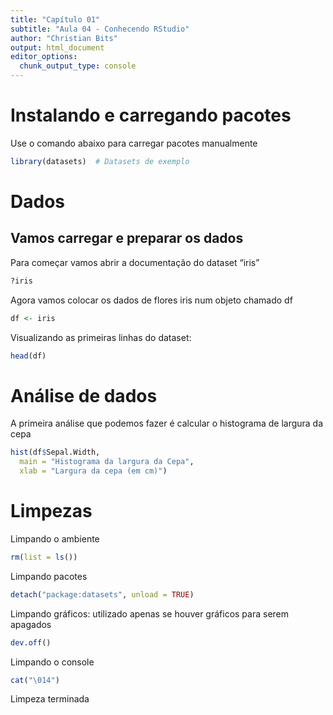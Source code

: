 ```yaml
---
title: "Capítulo 01"
subtitle: "Aula 04 - Conhecendo RStudio"
author: "Christian Bits"
output: html_document
editor_options: 
  chunk_output_type: console
---
```


# Instalando e carregando pacotes

Use o comando abaixo para carregar pacotes manualmente
```R
library(datasets)  # Datasets de exemplo
```

# Dados

## Vamos carregar e preparar os dados

Para começar vamos abrir a documentação do dataset "iris"
```R
?iris
```

Agora vamos colocar os dados de flores iris num objeto chamado df
```r
df <- iris
```

Visualizando as primeiras linhas do dataset:
```r
head(df)
```

# Análise de dados

A primeira análise que podemos fazer é calcular o histograma de largura da cepa
```r
hist(df$Sepal.Width, 
  main = "Histograma da largura da Cepa",
  xlab = "Largura da cepa (em cm)")
```

# Limpezas

Limpando o ambiente
```r
rm(list = ls()) 
```

Limpando pacotes
```r
detach("package:datasets", unload = TRUE)
```

Limpando gráficos: utilizado apenas se houver gráficos para serem apagados
```R
dev.off()
```

Limpando o console
```R
cat("\014")
```
Limpeza terminada 